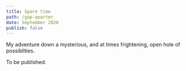 ```yaml
---
title: Spare time
path: /gap-quarter
date: September 2020
publish: false
---
```


My adventure down a mysterious, and at times frightening, open hole of possiblities.

To be published.
